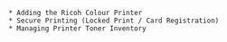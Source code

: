     * Adding the Ricoh Colour Printer
    * Secure Printing (Locked Print / Card Registration)
    * Managing Printer Toner Inventory